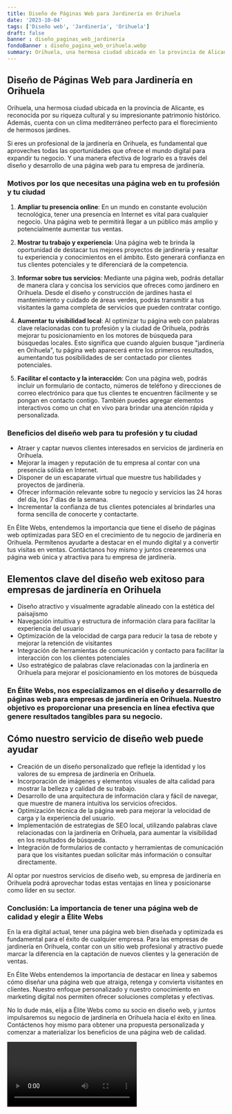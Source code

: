 ```yaml
---
title: Diseño de Páginas Web para Jardinería en Orihuela
date: '2023-10-04'
tags: ['Diseño web', 'Jardinería', 'Orihuela']
draft: false
banner : diseño_paginas_web_jardinería
fondoBanner : diseño_pagina_web_orihuela.webp
summary: Orihuela, una hermosa ciudad ubicada en la provincia de Alicante, es reconocida por su riqueza cultural y su impresionante patrimonio histórico. Además, cuenta con un clima mediterráneo perfecto para el florecimiento de hermosos jardines.
---
```


## **Diseño de Páginas Web para Jardinería en Orihuela**

Orihuela, una hermosa ciudad ubicada en la provincia de Alicante, es reconocida por su riqueza cultural y su impresionante patrimonio histórico. Además, cuenta con un clima mediterráneo perfecto para el florecimiento de hermosos jardines.

Si eres un profesional de la jardinería en Orihuela, es fundamental que aproveches todas las oportunidades que ofrece el mundo digital para expandir tu negocio. Y una manera efectiva de lograrlo es a través del diseño y desarrollo de una página web para tu empresa de jardinería.

### **Motivos por los que necesitas una página web en tu profesión y tu ciudad**

1. **Ampliar tu presencia online**: En un mundo en constante evolución tecnológica, tener una presencia en Internet es vital para cualquier negocio. Una página web te permitirá llegar a un público más amplio y potencialmente aumentar tus ventas.

2. **Mostrar tu trabajo y experiencia**: Una página web te brinda la oportunidad de destacar tus mejores proyectos de jardinería y resaltar tu experiencia y conocimientos en el ámbito. Esto generará confianza en tus clientes potenciales y te diferenciará de la competencia.

3. **Informar sobre tus servicios**: Mediante una página web, podrás detallar de manera clara y concisa los servicios que ofreces como jardinero en Orihuela. Desde el diseño y construcción de jardines hasta el mantenimiento y cuidado de áreas verdes, podrás transmitir a tus visitantes la gama completa de servicios que pueden contratar contigo.

4. **Aumentar tu visibilidad local**: Al optimizar tu página web con palabras clave relacionadas con tu profesión y la ciudad de Orihuela, podrás mejorar tu posicionamiento en los motores de búsqueda para búsquedas locales. Esto significa que cuando alguien busque "jardinería en Orihuela", tu página web aparecerá entre los primeros resultados, aumentando tus posibilidades de ser contactado por clientes potenciales.

5. **Facilitar el contacto y la interacción**: Con una página web, podrás incluir un formulario de contacto, números de teléfono y direcciones de correo electrónico para que tus clientes te encuentren fácilmente y se pongan en contacto contigo. También puedes agregar elementos interactivos como un chat en vivo para brindar una atención rápida y personalizada.

### **Beneficios del diseño web para tu profesión y tu ciudad**

- Atraer y captar nuevos clientes interesados en servicios de jardinería en Orihuela.
- Mejorar la imagen y reputación de tu empresa al contar con una presencia sólida en Internet.
- Disponer de un escaparate virtual que muestre tus habilidades y proyectos de jardinería.
- Ofrecer información relevante sobre tu negocio y servicios las 24 horas del día, los 7 días de la semana.
- Incrementar la confianza de tus clientes potenciales al brindarles una forma sencilla de conocerte y contactarte.

En Élite Webs, entendemos la importancia que tiene el diseño de páginas web optimizadas para SEO en el crecimiento de tu negocio de jardinería en Orihuela. Permítenos ayudarte a destacar en el mundo digital y a convertir tus visitas en ventas. Contáctanos hoy mismo y juntos crearemos una página web única y atractiva para tu empresa de jardinería.

<GifSeo />

<Cta />

## Elementos clave del diseño web exitoso para empresas de jardinería en Orihuela
- Diseño atractivo y visualmente agradable alineado con la estética del paisajismo
- Navegación intuitiva y estructura de información clara para facilitar la experiencia del usuario
- Optimización de la velocidad de carga para reducir la tasa de rebote y mejorar la retención de visitantes
- Integración de herramientas de comunicación y contacto para facilitar la interacción con los clientes potenciales
- Uso estratégico de palabras clave relacionadas con la jardinería en Orihuela para mejorar el posicionamiento en los motores de búsqueda

### En Élite Webs, nos especializamos en el diseño y desarrollo de páginas web para empresas de jardinería en Orihuela. Nuestro objetivo es proporcionar una presencia en línea efectiva que genere resultados tangibles para su negocio.

## Cómo nuestro servicio de diseño web puede ayudar
- Creación de un diseño personalizado que refleje la identidad y los valores de su empresa de jardinería en Orihuela.
- Incorporación de imágenes y elementos visuales de alta calidad para mostrar la belleza y calidad de su trabajo.
- Desarrollo de una arquitectura de información clara y fácil de navegar, que muestre de manera intuitiva los servicios ofrecidos.
- Optimización técnica de la página web para mejorar la velocidad de carga y la experiencia del usuario.
- Implementación de estrategias de SEO local, utilizando palabras clave relacionadas con la jardinería en Orihuela, para aumentar la visibilidad en los resultados de búsqueda.
- Integración de formularios de contacto y herramientas de comunicación para que los visitantes puedan solicitar más información o consultar directamente.

Al optar por nuestros servicios de diseño web, su empresa de jardinería en Orihuela podrá aprovechar todas estas ventajas en línea y posicionarse como líder en su sector.

### Conclusión: La importancia de tener una página web de calidad y elegir a Élite Webs

En la era digital actual, tener una página web bien diseñada y optimizada es fundamental para el éxito de cualquier empresa. Para las empresas de jardinería en Orihuela, contar con un sitio web profesional y atractivo puede marcar la diferencia en la captación de nuevos clientes y la generación de ventas.

En Élite Webs entendemos la importancia de destacar en línea y sabemos cómo diseñar una página web que atraiga, retenga y convierta visitantes en clientes. Nuestro enfoque personalizado y nuestro conocimiento en marketing digital nos permiten ofrecer soluciones completas y efectivas.

No lo dude más, elija a Élite Webs como su socio en diseño web, y juntos impulsaremos su negocio de jardinería en Orihuela hacia el éxito en línea. Contáctenos hoy mismo para obtener una propuesta personalizada y comenzar a materializar los beneficios de una página web de calidad.

<Video />

<CtaBot job='Jardinería' city='Orihuela'/>

<Gmaps query='Orihuela+españa+maps' />